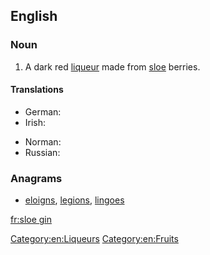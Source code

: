==English==
{{wikipedia}}

===Noun===
{{en-noun|head=[[sloe]] [[gin]]}}

# A dark red [[liqueur]] made from [[sloe]] berries.

====Translations====
{{trans-top|liqueur}}
* German: {{t|de|Schlehenlikör|m}}
* Irish: {{t|ga|biotáille airní|f}}
{{trans-mid}}
* Norman: {{t|nrf|dginne sus des preunelles|m}} {{qualifier|Jersey}}
* Russian: {{t-check|ru|[[терно́вый]] [[джи́н]]|m}} {{attention|ru|2=was "[[терновый]] [[джин]]" - assumed sum-of-parts; if an idiom, remove the wikilinks to the individual words. see [[User:Kephir/gadgets/xte#Translation_fixing]]}}
{{trans-bottom}}

===Anagrams===
* [[eloigns#English|eloigns]], [[legions#English|legions]], [[lingoes#English|lingoes]]

[[Category:en:Liqueurs]]
[[Category:en:Fruits]]

[[fr:sloe gin]]